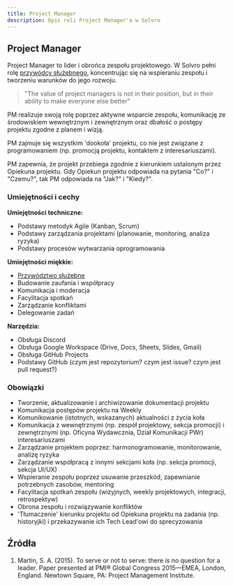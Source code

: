 ```yaml
---
title: Project Manager
description: Opis roli Project Manager'a w Solvro
---
```


## Project Manager

Project Manager to lider i obrońca zespołu projektowego. W Solvro pełni rolę [przywódcy służebnego](https://www.pmi.org/learning/library/servant-leadership-cures-organization-9856), koncentrując się na wspieraniu zespołu i tworzeniu warunków do jego rozwoju.

> "The value of project managers is not in their position, but in their ability to make everyone else better"

PM realizuje swoją rolę poprzez aktywne wsparcie zespołu, komunikację ze środowiskiem wewnętrznym i zewnętrznym oraz dbałość o postępy projektu zgodne z planem i wizją.

PM zajmuje się wszystkim 'dookoła' projektu, co nie jest związane z programowaniem (np. promocją projektu, kontaktem z interesariuszami).

PM zapewnia, że projekt przebiega zgodnie z kierunkiem ustalonym przez Opiekuna projektu. Gdy Opiekun projektu odpowiada na pytania "Co?" i "Czemu?", tak PM odpowiada na "Jak?" i "Kiedy?".

### Umiejętności i cechy

**Umiejętności techniczne:**

- Podstawy metodyk Agile (Kanban, Scrum)
- Podstawy zarządzania projektami (planowanie, monitoring, analiza ryzyka)
- Podstawy procesów wytwarzania oprogramowania

**Umiejętności miękkie:**

- [Przywództwo służebne](https://www.investopedia.com/terms/s/servant-leadership.asp)
- Budowanie zaufania i współpracy
- Komunikacja i moderacja
- Facylitacja spotkań
- Zarządzanie konfliktami
- Delegowanie zadań

**Narzędzia:**

- Obsługa Discord
- Obsługa Google Workspace (Drive, Docs, Sheets, Slides, Gmail)
- Obsługa GitHub Projects
- Podstawy GitHub (czym jest repozytorium? czym jest issue? czym jest pull request?)

### Obowiązki

- Tworzenie, aktualizowanie i archiwizowanie dokumentacji projektu
- Komunikacja postępów projektu na Weekly
- Komunikowanie (istotnych, wskazanych) aktualności z życia koła
- Komunikacja z wewnętrznymi (np. zespół projektowy, sekcja promocji) i zewnętrznymi (np. Oficyna Wydawcznia, Dział Komunikacji PWr) interesariuszami
- Zarządzanie projektem poprzez: harmonogramowanie, monitorowanie, analizę ryzyka
- Zarządzanie współpracą z innymi sekcjami koła (np. sekcja promocji, sekcja UI/UX)
- Wspieranie zespołu poprzez usuwanie przeszkód, zapewnianie potrzebnych zasobów, mentoring
- Facylitacja spotkań zespołu (wizyjnych, weekly projektowych, integracji, retrospektyw)
- Obrona zespołu i rozwiązywanie konfliktów
- 'Tłumaczenie' kierunku projektu od Opiekuna projektu na zadania (np. historyjki) i przekazywanie ich Tech Lead'owi do sprecyzowania

## Źródła

1. Martin, S. A. (2015). To serve or not to serve: there is no question for a leader. Paper presented at PMI® Global Congress 2015—EMEA, London, England. Newtown Square, PA: Project Management Institute.
